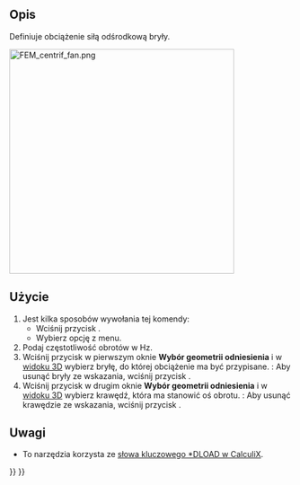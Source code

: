 <languages/>

{{Docnav
|[[FEM_ConstraintPressure/pl|Obciążenie ciśnieniem]]
|[[FEM_ConstraintSelfWeight/pl|Obciążenie grawitacją]]
|[[FEM_Workbench/pl|MES]]
|IconL=FEM_ConstraintPressure.svg
|IconR=FEM_ConstraintSelfWeight.svg
|IconC=Workbench_FEM.svg
}}

<div class="mw-translate-fuzzy">
{{GuiCommandContainer|
{{GuiCommand/pl
|Name=FEM ConstraintCentrif
|Name/pl=MES: Obciążenie siłą odśrodkową
|MenuLocation=Model → Warunki brzegowe i obciążenia mechaniczne → Obciążenie siłą odśrodkową
|Workbenches=[[FEM_Workbench/pl|MES]]
|Shortcut=
|Version=0.20
|SeeAlso=
}}
{{GuiCommandFemInfo/pl
|Solvers=CalculiX
}}
}}
</div>

<span id="Description"></span>
==Opis==

Definiuje obciążenie siłą odśrodkową bryły.

[[Image:FEM_centrif_fan.png|400px]]
{{Caption|Wentylator poddany działaniu siły odśrodkowej}}

<span id="Usage"></span>
==Użycie==

<div class="mw-translate-fuzzy">
# Jest kilka sposobów wywołania tej komendy:
#* Wciśnij przycisk {{Button|[[Image:FEM_ConstraintCentrif.svg|16px]] [[FEM_ConstraintCentrif/pl|Obciążenie siłą odśrodkową]]}}.
#* Wybierz opcję {{MenuCommand|Model → Warunki brzegowe i obciążenia mechaniczne → [[Image:FEM_ConstraintCentrif.svg|16px]] Obciążenie siłą odśrodkową}} z menu.
# Podaj częstotliwość obrotów w Hz.
# Wciśnij przycisk {{Button|Dodaj}} w pierwszym oknie '''Wybór geometrii odniesienia''' i w [[3D_view|widoku 3D]] wybierz bryłę, do której obciążenie ma być przypisane. {{Version/pl|1.1}}: Aby usunąć bryły ze wskazania, wciśnij przycisk {{Button|Usuń}}.
# Wciśnij przycisk {{Button|Dodaj}} w drugim oknie '''Wybór geometrii odniesienia''' i w [[3D_view|widoku 3D]] wybierz krawędź, która ma stanowić oś obrotu. {{Version/pl|1.1}}: Aby usunąć krawędzie ze wskazania, wciśnij przycisk {{Button|Usuń}}.
</div>

<span id="Notes"></span>
==Uwagi==

* To narzędzia korzysta ze [https://web.mit.edu/calculix_v2.7/CalculiX/ccx_2.7/doc/ccx/node190.html słowa kluczowego *DLOAD w CalculiX].


{{Docnav
|[[FEM_ConstraintPressure/pl|Obciążenie ciśnieniem]]
|[[FEM_ConstraintSelfWeight/pl|Obciążenie grawitacją]]
|[[FEM_Workbench/pl|MES]]
|IconL=FEM_ConstraintPressure.svg
|IconR=FEM_ConstraintSelfWeight.svg
|IconC=Workbench_FEM.svg
}}

{{FEM_Tools_navi{{#translation:}}}}
{{Userdocnavi{{#translation:}}}}